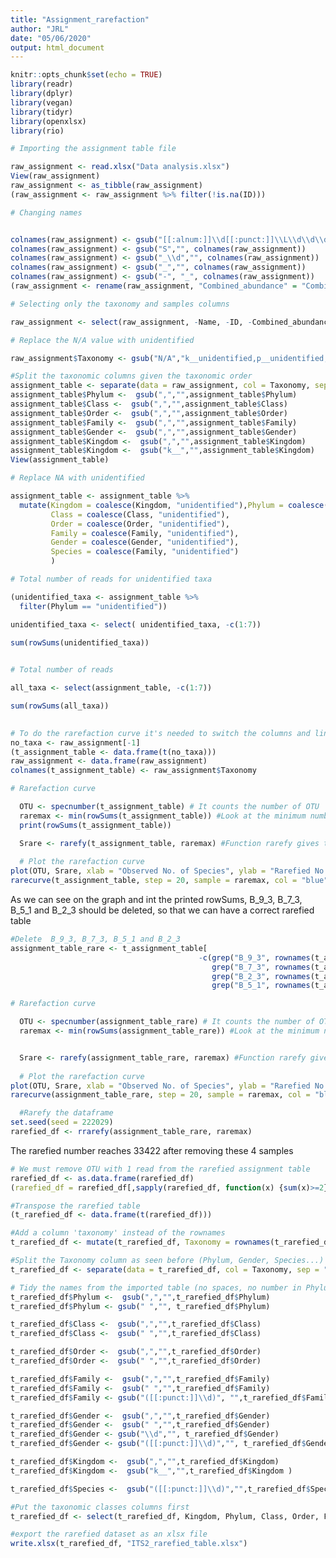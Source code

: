 ```yaml
---
title: "Assignment_rarefaction"
author: "JRL"
date: "05/06/2020"
output: html_document
---
```


```r
knitr::opts_chunk$set(echo = TRUE)
library(readr)
library(dplyr)
library(vegan)
library(tidyr)
library(openxlsx)
library(rio)
```


```r
# Importing the assignment table file

raw_assignment <- read.xlsx("Data analysis.xlsx")
View(raw_assignment)
raw_assignment <- as_tibble(raw_assignment)
(raw_assignment <- raw_assignment %>% filter(!is.na(ID)))

```



```r

# Changing names


colnames(raw_assignment) <- gsub("[[:alnum:]]\\d[[:punct:]]\\L\\d\\d\\d[[:punct:]]R\\d[[:punct:]]\\d\\d\\d[[:punct:]]\\d","", colnames(raw_assignment))
colnames(raw_assignment) <- gsub("S","", colnames(raw_assignment))
colnames(raw_assignment) <- gsub("_\\d","", colnames(raw_assignment))
colnames(raw_assignment) <- gsub("_","", colnames(raw_assignment))
colnames(raw_assignment) <- gsub("-", "_", colnames(raw_assignment))
(raw_assignment <- rename(raw_assignment, "Combined_abundance" = "Combined.Abundance"))

# Selecting only the taxonomy and samples columns

raw_assignment <- select(raw_assignment, -Name, -ID, -Combined_abundance, -Min, -Max, -Mean, -Median, -td, -equence)

# Replace the N/A value with unidentified

raw_assignment$Taxonomy <- gsub("N/A","k__unidentified,p__unidentified,c__unidentified,o__unidentified,f__unidentified,g__unidentified,s__unidentified", raw_assignment$Taxonomy)

#Split the taxonomic columns given the taxonomic order
assignment_table <- separate(data = raw_assignment, col = Taxonomy, sep = "([pcofgs]__)", into = c("Kingdom","Phylum","Class","Order","Family","Gender","Species"))
assignment_table$Phylum <-  gsub(",","",assignment_table$Phylum)
assignment_table$Class <-  gsub(",","",assignment_table$Class)
assignment_table$Order <-  gsub(",","",assignment_table$Order)
assignment_table$Family <-  gsub(",","",assignment_table$Family)
assignment_table$Gender <-  gsub(",","",assignment_table$Gender)
assignment_table$Kingdom <-  gsub(",","",assignment_table$Kingdom)
assignment_table$Kingdom <-  gsub("k__","",assignment_table$Kingdom)
View(assignment_table)

```

```r
# Replace NA with unidentified

assignment_table <- assignment_table %>%
  mutate(Kingdom = coalesce(Kingdom, "unidentified"),Phylum = coalesce(Phylum, "unidentified"),
         Class = coalesce(Class, "unidentified"),
         Order = coalesce(Order, "unidentified"), 
         Family = coalesce(Family, "unidentified"),
         Gender = coalesce(Gender, "unidentified"),
         Species = coalesce(Family, "unidentified")
         )

# Total number of reads for unidentified taxa

(unidentified_taxa <- assignment_table %>% 
  filter(Phylum == "unidentified"))

unidentified_taxa <- select( unidentified_taxa, -c(1:7))

sum(rowSums(unidentified_taxa))
  

# Total number of reads

all_taxa <- select(assignment_table, -c(1:7))

sum(rowSums(all_taxa))
  
```


```r
# To do the rarefaction curve it's needed to switch the columns and lines from the table
no_taxa <- raw_assignment[-1]
(t_assignment_table <- data.frame(t(no_taxa)))
raw_assignment <- data.frame(raw_assignment)
colnames(t_assignment_table) <- raw_assignment$Taxonomy

# Rarefaction curve

  OTU <- specnumber(t_assignment_table) # It counts the number of OTU
  raremax <- min(rowSums(t_assignment_table)) #Look at the minimum number of reads in the   samples
  print(rowSums(t_assignment_table))

  Srare <- rarefy(t_assignment_table, raremax) #Function rarefy gives the expected species richness in random subsamples of size 'raremax' from the community
  
  # Plot the rarefaction curve
plot(OTU, Srare, xlab = "Observed No. of Species", ylab = "Rarefied No. of Species")
rarecurve(t_assignment_table, step = 20, sample = raremax, col = "blue", cex = 0.6, ylab = "OTU number")

```

As we can see on the graph and int the printed rowSums, B_9_3, B_7_3, B_5_1 and B_2_3 should be deleted, so that we can have a correct rarefied table

```r

#Delete  B_9_3, B_7_3, B_5_1 and B_2_3
assignment_table_rare <- t_assignment_table[
                                          -c(grep("B_9_3", rownames(t_assignment_table), fixed = TRUE), 
                                             grep("B_7_3", rownames(t_assignment_table), fixed = TRUE), 
                                             grep("B_2_3", rownames(t_assignment_table), fixed = TRUE),
                                             grep("B_5_1", rownames(t_assignment_table), fixed = TRUE)),]

# Rarefaction curve

  OTU <- specnumber(assignment_table_rare) # It counts the number of OTU
  raremax <- min(rowSums(assignment_table_rare)) #Look at the minimum number of reads in the   samples


  Srare <- rarefy(assignment_table_rare, raremax) #Function rarefy gives the expected species richness in random subsamples of size 'raremax' from the community
  
  # Plot the rarefaction curve
plot(OTU, Srare, xlab = "Observed No. of Species", ylab = "Rarefied No. of Species")
rarecurve(assignment_table_rare, step = 20, sample = raremax, col = "blue", cex = 0.6, ylab = "OTU number")

  #Rarefy the dataframe
set.seed(seed = 222029)
rarefied_df <- rrarefy(assignment_table_rare, raremax)


```
The rarefied number reaches 33422 after removing these 4 samples  

```r

# We must remove OTU with 1 read from the rarefied assignment table
rarefied_df <- as.data.frame(rarefied_df)
(rarefied_df = rarefied_df[,sapply(rarefied_df, function(x) {sum(x)>=2})])

#Transpose the rarefied table
(t_rarefied_df <- data.frame(t(rarefied_df)))

#Add a column 'taxonomy' instead of the rownames
t_rarefied_df <- mutate(t_rarefied_df, Taxonomy = rownames(t_rarefied_df))

#Split the Taxonomy column as seen before (Phylum, Gender, Species...)
t_rarefied_df <- separate(data = t_rarefied_df, col = Taxonomy, sep = "([pcofgs]__)", into = c("Kingdom","Phylum","Class","Order","Family","Gender","Species"))

# Tidy the names from the imported table (no spaces, no number in Phylum and Gender columns)
t_rarefied_df$Phylum <-  gsub(",","",t_rarefied_df$Phylum)
t_rarefied_df$Phylum <- gsub(" ","", t_rarefied_df$Phylum)

t_rarefied_df$Class <-  gsub(",","",t_rarefied_df$Class)
t_rarefied_df$Class <-  gsub(" ","",t_rarefied_df$Class)

t_rarefied_df$Order <-  gsub(",","",t_rarefied_df$Order)
t_rarefied_df$Order <-  gsub(" ","",t_rarefied_df$Order)

t_rarefied_df$Family <-  gsub(",","",t_rarefied_df$Family)
t_rarefied_df$Family <-  gsub(" ","",t_rarefied_df$Family)
t_rarefied_df$Family <- gsub("([[:punct:]]\\d)", "",t_rarefied_df$Family)

t_rarefied_df$Gender <-  gsub(",","",t_rarefied_df$Gender)
t_rarefied_df$Gender <-  gsub(" ","",t_rarefied_df$Gender)
t_rarefied_df$Gender <- gsub("\\d","", t_rarefied_df$Gender)
t_rarefied_df$Gender <- gsub("([[:punct:]]\\d)","", t_rarefied_df$Gender)

t_rarefied_df$Kingdom <-  gsub(",","",t_rarefied_df$Kingdom)
t_rarefied_df$Kingdom <-  gsub("k__","",t_rarefied_df$Kingdom )

t_rarefied_df$Species <-  gsub("([[:punct:]]\\d)","",t_rarefied_df$Species)

#Put the taxonomic classes columns first
t_rarefied_df <- select(t_rarefied_df, Kingdom, Phylum, Class, Order, Family, Gender, Species, everything())

#export the rarefied dataset as an xlsx file
write.xlsx(t_rarefied_df, "ITS2_rarefied_table.xlsx") 

```

